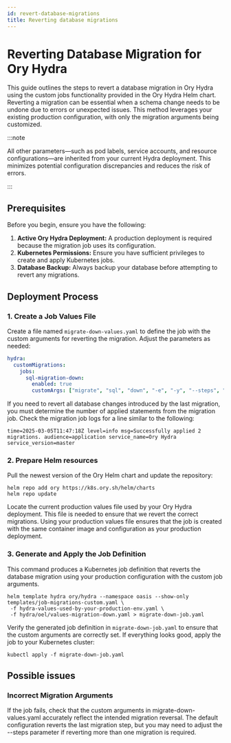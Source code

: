 ```yaml
---
id: revert-database-migrations
title: Reverting database migrations
---
```


# Reverting Database Migration for Ory Hydra

This guide outlines the steps to revert a database migration in Ory Hydra using the custom jobs functionality provided in the Ory
Hydra Helm chart. Reverting a migration can be essential when a schema change needs to be undone due to errors or unexpected
issues. This method leverages your existing production configuration, with only the migration arguments being customized.

:::note

All other parameters—such as pod labels, service accounts, and resource configurations—are inherited from your current Hydra
deployment. This minimizes potential configuration discrepancies and reduces the risk of errors.

:::

## Prerequisites

Before you begin, ensure you have the following:

1. **Active Ory Hydra Deployment:** A production deployment is required because the migration job uses its configuration.
2. **Kubernetes Permissions:** Ensure you have sufficient privileges to create and apply Kubernetes jobs.
3. **Database Backup:** Always backup your database before attempting to revert any migrations.

## Deployment Process

### 1. Create a Job Values File

Create a file named `migrate-down-values.yaml` to define the job with the custom arguments for reverting the migration. Adjust the
parameters as needed:

```yaml
hydra:
  customMigrations:
    jobs:
      sql-migration-down:
        enabled: true
        customArgs: ["migrate", "sql", "down", "-e", "-y", "--steps", "1"]
```

If you need to revert all database changes introduced by the last migration, you must determine the number of applied statements
from the migration job. Check the migration job logs for a line similar to the following:

```
time=2025-03-05T11:47:18Z level=info msg=Successfully applied 2 migrations. audience=application service_name=Ory Hydra service_version=master
```

### 2. Prepare Helm resources

Pull the newest version of the Ory Helm chart and update the repository:

```
helm repo add ory https://k8s.ory.sh/helm/charts
helm repo update
```

Locate the current production values file used by your Ory Hydra deployment. This file is needed to ensure that we revert the
correct migrations. Using your production values file ensures that the job is created with the same container image and
configuration as your production deployment.

### 3. Generate and Apply the Job Definition

This command produces a Kubernetes job definition that reverts the database migration using your production configuration with the
custom job arguments.

```
helm template hydra ory/hydra --namespace oasis --show-only templates/job-migrations-custom.yaml \
 -f hydra-values-used-by-your-production-env.yaml \
 -f hydra/oel/values-migration-down.yaml > migrate-down-job.yaml
```

Verify the generated job definition in `migrate-down-job.yaml` to ensure that the custom arguments are correctly set. If
everything looks good, apply the job to your Kubernetes cluster:

```
kubectl apply -f migrate-down-job.yaml
```

## Possible issues

### Incorrect Migration Arguments

If the job fails, check that the custom arguments in migrate-down-values.yaml accurately reflect the intended migration reversal.
The default configuration reverts the last migration step, but you may need to adjust the --steps parameter if reverting more than
one migration is required.

```

```
